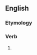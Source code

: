==English==

===Etymology===
{{suffix|en|provide|eth}}

===Verb===
{{head|en|verb form}}

# {{en-archaic third-person singular of|provide}}